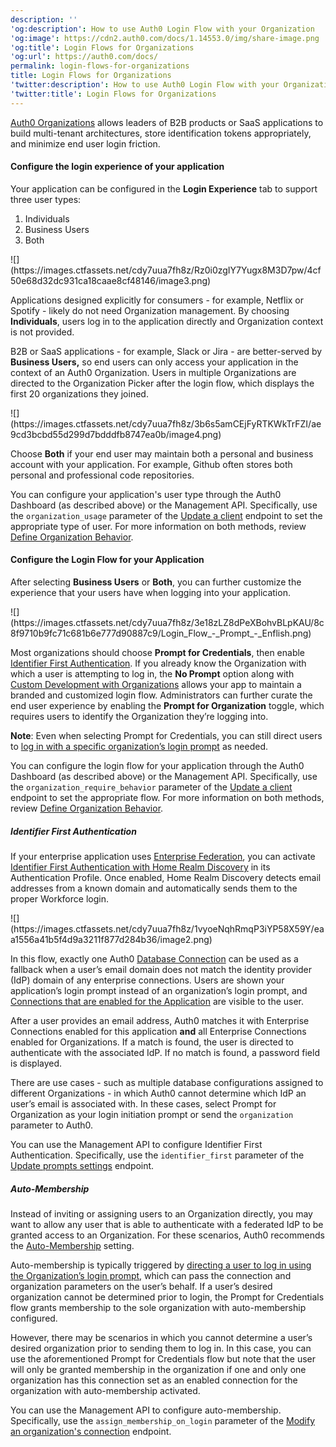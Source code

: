 ---
description: ''
'og:description': How to use Auth0 Login Flow with your Organization
'og:image': https://cdn2.auth0.com/docs/1.14553.0/img/share-image.png
'og:title': Login Flows for Organizations
'og:url': https://auth0.com/docs/
permalink: login-flows-for-organizations
title: Login Flows for Organizations
'twitter:description': How to use Auth0 Login Flow with your Organization
'twitter:title': Login Flows for Organizations
---
[Auth0 Organizations](/docs/manage-users/organizations) allows leaders of B2B products or SaaS applications to build multi-tenant architectures, store identification tokens appropriately, and minimize end user login friction.

#### Configure the login experience of your application

Your application can be configured in the **Login Experience** tab to support three user types:

1. Individuals
2. Business Users
3. Both

<Frame>![](https://images.ctfassets.net/cdy7uua7fh8z/Rz0i0zgIY7Yugx8M3D7pw/4cf50e68d32dc931ca18caae8cf48146/image3.png)</Frame>

Applications designed explicitly for consumers - for example, Netflix or Spotify - likely do not need Organization management. By choosing **Individuals**, users log in to the application directly and Organization context is not provided.

B2B or SaaS applications - for example, Slack or Jira - are better-served by **Business Users,** so end users can only access your application in the context of an Auth0 Organization. Users in multiple Organizations are directed to the Organization Picker after the login flow, which displays the first 20 organizations they joined.

<Frame>![](https://images.ctfassets.net/cdy7uua7fh8z/3b6s5amCEjFyRTKWkTrFZI/ae9cd3bcbd55d299d7bdddfb8747ea0b/image4.png)</Frame>

Choose **Both** if your end user may maintain both a personal and business account with your application. For example, Github often stores both personal and professional code repositories.

You can configure your application's user type through the <Tooltip tip="Auth0 Dashboard: Auth0's main product to configure your services." cta="View Glossary" href="/docs/glossary?term=Auth0+Dashboard">Auth0 Dashboard</Tooltip> (as described above) or the <Tooltip tip="Management API: A product to allow customers to perform administrative tasks." cta="View Glossary" href="/docs/glossary?term=Management+API">Management API</Tooltip>. Specifically, use the `organization_usage` parameter of the [Update a client](https://auth0.com/docs/api/management/v2/clients/patch-clients-by-id) endpoint to set the appropriate type of user. For more information on both methods, review [Define Organization Behavior](/docs/manage-users/organizations/configure-organizations/define-organization-behavior).

#### Configure the Login Flow for your Application

After selecting **Business Users** or **Both**, you can further customize the experience that your users have when logging into your application.

<Frame>![](https://images.ctfassets.net/cdy7uua7fh8z/3e18zLZ8dPeXBohvBLpKAU/8c8f9710b9fc71c681b6e777d90887c9/Login_Flow_-_Prompt_-_Enflish.png)</Frame>

Most organizations should choose **Prompt for Credentials**, then enable [Identifier First Authentication](/docs/authenticate/login/auth0-universal-login/identifier-first). If you already know the Organization with which a user is attempting to log in, the **No Prompt** option along with [Custom Development with Organizations](/docs/manage-users/organizations/custom-development) allows your app to maintain a branded and customized login flow. Administrators can further curate the end user experience by enabling the **Prompt for Organization** toggle, which requires users to identify the Organization they’re logging into.

<Callout icon="file-lines" color="#0EA5E9" iconType="regular">

**Note**: Even when selecting Prompt for Credentials, you can still direct users to [log in with a specific organization’s login prompt](/docs/manage-users/organizations/custom-development#i-want-users-to-log-in-to-a-specified-organization) as needed.

</Callout>

You can configure the login flow for your application through the Auth0 Dashboard (as described above) or the Management API. Specifically, use the `organization_require_behavior` parameter of the [Update a client](https://auth0.com/docs/api/management/v2/clients/patch-clients-by-id) endpoint to set the appropriate flow. For more information on both methods, review [Define Organization Behavior](/docs/manage-users/organizations/configure-organizations/define-organization-behavior).

##### Identifier First Authentication

If your enterprise application uses [Enterprise Federation](/docs/authenticate/enterprise-connections), you can activate [Identifier First Authentication with Home Realm Discovery](/docs/authenticate/login/auth0-universal-login/identifier-first) in its Authentication Profile. Once enabled, Home Realm Discovery detects email addresses from a known domain and automatically sends them to the proper Workforce login.

<Frame>![](https://images.ctfassets.net/cdy7uua7fh8z/1vyoeNqhRmqP3iYP58X59Y/eaa1556a41b5f4d9a3211f877d284b36/image2.png)</Frame>

In this flow, exactly one Auth0 [Database Connection](/docs/authenticate/database-connections/custom-db) can be used as a fallback when a user’s email domain does not match the <Tooltip tip="Identity Provider (IdP): Service that stores and manages digital identities." cta="View Glossary" href="/docs/glossary?term=identity+provider">identity provider</Tooltip> (IdP) domain of any enterprise connections. Users are shown your application’s login prompt instead of an organization’s login prompt, and [Connections that are enabled for the Application](/docs/get-started/applications/update-application-connections) are visible to the user.

After a user provides an email address, Auth0 matches it with Enterprise Connections enabled for this application **and** all Enterprise Connections enabled for Organizations. If a match is found, the user is directed to authenticate with the associated IdP. If no match is found, a password field is displayed.

<Callout icon="file-lines" color="#0EA5E9" iconType="regular">

There are use cases - such as multiple database configurations assigned to different Organizations - in which Auth0 cannot determine which IdP an user’s email is associated with. In these cases, select Prompt for Organization as your login initiation prompt or send the `organization` parameter to Auth0.

</Callout>

You can use the Management API to configure Identifier First Authentication. Specifically, use the `identifier_first` parameter of the [Update prompts settings](https://auth0.com/docs/api/management/v2/prompts/patch-prompts) endpoint.

##### Auto-Membership

Instead of inviting or assigning users to an Organization directly, you may want to allow any user that is able to authenticate with a federated IdP to be granted access to an Organization. For these scenarios, Auth0 recommends the [Auto-Membership](/docs/manage-users/organizations/configure-organizations/grant-just-in-time-membership) setting.

Auto-membership is typically triggered by [directing a user to log in using the Organization’s login prompt](/docs/manage-users/organizations/custom-development), which can pass the connection and organization parameters on the user’s behalf. If a user’s desired organization cannot be determined prior to login, the Prompt for Credentials flow grants membership to the sole organization with auto-membership configured.

However, there may be scenarios in which you cannot determine a user’s desired organization prior to sending them to log in. In this case, you can use the aforementioned Prompt for Credentials flow but note that the user will only be granted membership in the organization if one and only one organization has this connection set as an enabled connection for the organization with auto-membership activated.

You can use the Management API to configure auto-membership. Specifically, use the `assign_membership_on_login` parameter of the [Modify an organization's connection](https://auth0.com/docs/api/management/v2/organizations/patch-enabled-connections-by-connection-id) endpoint.
